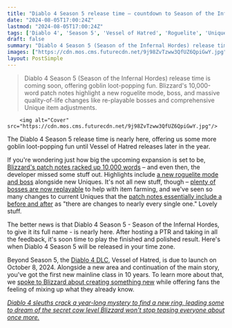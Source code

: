 ```yaml
---
title: "Diablo 4 Season 5 release time – countdown to Season of the Infernal Hordes is on"
date: "2024-08-05T17:00:24Z"
lastmod: "2024-08-05T17:00:24Z"
tags: ['Diablo 4', 'Season 5', 'Vessel of Hatred', 'Roguelite', 'Uniques', 'RPG', 'DLC']
draft: false
summary: "Diablo 4 Season 5 (Season of the Infernal Hordes) release time is coming soon, offering goblin loot-popping fun. Blizzard's 10,000-word patch notes highlight a new roguelite mode, boss, and massive quality-of-life changes like re-playable bosses and comprehensive Unique item adjustments."
images: ["https://cdn.mos.cms.futurecdn.net/9j98ZvTzww3QfUZ6QpiGwY.jpg"]
layout: PostSimple
---
```

> Diablo 4 Season 5 (Season of the Infernal Hordes) release time is coming soon, offering goblin loot-popping fun. Blizzard's 10,000-word patch notes highlight a new roguelite mode, boss, and massive quality-of-life changes like re-playable bosses and comprehensive Unique item adjustments.


        <img alt="Cover" src="https://cdn.mos.cms.futurecdn.net/9j98ZvTzww3QfUZ6QpiGwY.jpg"/>
        
The Diablo 4 Season 5 release time is nearly here, offering us some more goblin loot-popping fun until Vessel of Hatred releases later in the year.

If you're wondering just how big the upcoming expansion is set to be, [Blizzard's patch notes racked up 10,000 words](https://www.gamesradar.com/games/diablo/diablo-4-season-5-patch-notes-are-here-and-even-at-over-10000-words-blizzard-still-missed-stuff-out/) – and even then, the developer missed some stuff out. Highlights include [a new roguelite mode and boss](https://www.gamesradar.com/games/diablo/diablo-4-season-5-ptr-patch-notes-reveal-a-new-endgame-roguelite-mode-and-boss-new-uniques-and-massive-quality-of-life-changes-like-re-playable-bosses/) alongside new Uniques. It's not all new stuff, though – [plenty of bosses are now replayable](https://www.gamesradar.com/games/action-rpg/diablo-4-season-5-ptr-has-re-playable-bosses-and-that-means-the-loot-is-already-off-the-charts/) to help with item farming, and we've seen so many changes to current Uniques that the [patch notes essentially include a before and after](https://www.gamesradar.com/games/diablo/diablo-4-season-5-patch-notes-are-so-big-theyll-have-a-before-and-after-for-all-uniques-because-there-are-changes-to-nearly-every-single-one/) as "there are changes to nearly every single one." Lovely stuff.

The better news is that Diablo 4 Season 5 - Season of the Infernal Hordes, to give it its full name - is nearly here. After hosting a PTR and taking in all the feedback, it's soon time to play the finished and polished result. Here's when Diablo 4 Season 5 will be released in your time zone.

Beyond Season 5, the [Diablo 4 DLC](https://www.gamesradar.com/diablo-4-dlc/), Vessel of Hatred, is due to launch on October 8, 2024. Alongside a new area and continuation of the main story, you've got the first new mainline class in 10 years. To learn more about that, we [spoke to Blizzard about creating something new](https://www.gamesradar.com/games/diablo/inside-diablo-4-vessel-of-hatred-and-the-series-first-new-mainline-class-in-10-years-maybe-i-can-mix-my-barbarian-and-rogue-together/) while offering fans the feeling of mixing up what they already know.

[<em>Diablo 4 sleuths crack a year-long mystery to find a new ring, leading some to dream of the secret cow level Blizzard won't stop teasing everyone about once more.</em>](https://www.gamesradar.com/games/diablo/diablo-4-sleuths-crack-a-year-long-mystery-to-find-a-new-ring-leading-some-to-dream-of-the-secret-cow-level-blizzard-wont-stop-teasing-everyone-about-once-more/)
        